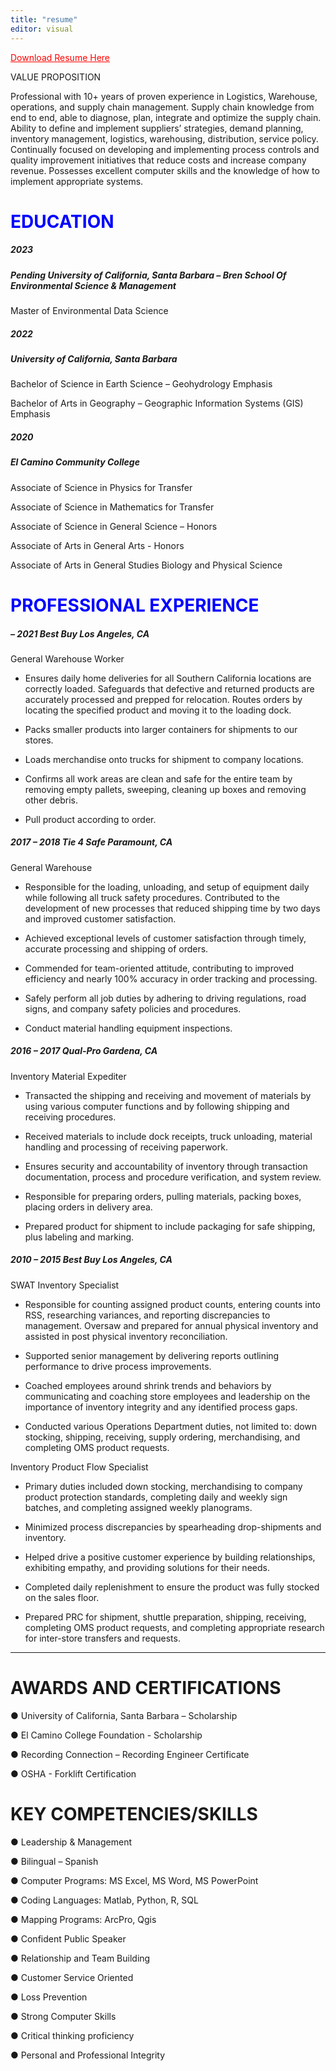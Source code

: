```yaml
---
title: "resume"
editor: visual
---
```


[Download Resume Here](resume22.docx){style="color: red"}

VALUE PROPOSITION

Professional with 10+ years of proven experience in Logistics, Warehouse, operations, and supply chain management. Supply chain knowledge from end to end, able to diagnose, plan, integrate and optimize the supply chain. Ability to define and implement suppliers' strategies, demand planning, inventory management, logistics, warehousing, distribution, service policy. Continually focused on developing and implementing process controls and quality improvement initiatives that reduce costs and increase company revenue. Possesses excellent computer skills and the knowledge of how to implement appropriate systems.

# EDUCATION  {style="color: blue"}

##### 2023 
##### Pending University of California, Santa Barbara – Bren School Of Environmental Science & Management

Master of Environmental Data Science

##### 2022 
##### University of California, Santa Barbara

Bachelor of Science in Earth Science – Geohydrology Emphasis

Bachelor of Arts in Geography – Geographic Information Systems (GIS) Emphasis

##### 2020 
##### El Camino Community College

Associate of Science in Physics for Transfer

Associate of Science in Mathematics for Transfer

Associate of Science in General Science – Honors

Associate of Arts in General Arts - Honors

Associate of Arts in General Studies Biology and Physical Science

# PROFESSIONAL EXPERIENCE {style="color: blue"}

##### – 2021 Best Buy Los Angeles, CA

General Warehouse Worker

- Ensures daily home deliveries for all Southern California locations are correctly loaded. Safeguards that defective and returned products are accurately processed and prepped for relocation. Routes orders by locating the specified product and moving it to the loading dock.

- Packs smaller products into larger containers for shipments to our stores.

- Loads merchandise onto trucks for shipment to company locations.

- Confirms all work areas are clean and safe for the entire team by removing empty pallets, sweeping, cleaning up boxes and removing other debris.

- Pull product according to order.

##### 2017 – 2018 Tie 4 Safe Paramount, CA

General Warehouse

- Responsible for the loading, unloading, and setup of equipment daily while following all truck safety procedures. Contributed to the development of new processes that reduced shipping time by two days and improved customer satisfaction.

- Achieved exceptional levels of customer satisfaction through timely, accurate processing and shipping of orders.

- Commended for team-oriented attitude, contributing to improved efficiency and nearly 100% accuracy in order tracking and processing.

- Safely perform all job duties by adhering to driving regulations, road signs, and company safety policies and procedures.

- Conduct material handling equipment inspections.

##### 2016 – 2017 Qual-Pro Gardena, CA

Inventory Material Expediter

- Transacted the shipping and receiving and movement of materials by using various computer functions and by following shipping and receiving procedures.

- Received materials to include dock receipts, truck unloading, material handling and processing of receiving paperwork.

- Ensures security and accountability of inventory through transaction documentation, process and procedure verification, and system review.

- Responsible for preparing orders, pulling materials, packing boxes, placing orders in delivery area.

- Prepared product for shipment to include packaging for safe shipping, plus labeling and marking.

##### 2010 – 2015 Best Buy Los Angeles, CA

SWAT Inventory Specialist

- Responsible for counting assigned product counts, entering counts into RSS, researching variances, and reporting discrepancies to management. Oversaw and prepared for annual physical inventory and assisted in post physical inventory reconciliation.

- Supported senior management by delivering reports outlining performance to drive process improvements.

- Coached employees around shrink trends and behaviors by communicating and coaching store employees and leadership on the importance of inventory integrity and any identified process gaps.

- Conducted various Operations Department duties, not limited to: down stocking, shipping, receiving, supply ordering, merchandising, and completing OMS product requests.

Inventory Product Flow Specialist

- Primary duties included down stocking, merchandising to company product protection standards, completing daily and weekly sign batches, and completing assigned weekly planograms.

- Minimized process discrepancies by spearheading drop-shipments and inventory.

- Helped drive a positive customer experience by building relationships, exhibiting empathy, and providing solutions for their needs.

- Completed daily replenishment to ensure the product was fully stocked on the sales floor.

- Prepared PRC for shipment, shuttle preparation, shipping, receiving, completing OMS product requests, and completing appropriate research for inter-store transfers and requests.

---
# AWARDS AND CERTIFICATIONS 

● University of California, Santa Barbara – Scholarship

● El Camino College Foundation - Scholarship

● Recording Connection – Recording Engineer Certificate

● OSHA - Forklift Certification

# KEY COMPETENCIES/SKILLS 

● Leadership & Management

● Bilingual – Spanish

● Computer Programs: MS Excel, MS Word, MS PowerPoint

● Coding Languages: Matlab, Python, R, SQL

● Mapping Programs: ArcPro, Qgis

● Confident Public Speaker

● Relationship and Team Building

● Customer Service Oriented

● Loss Prevention

● Strong Computer Skills

● Critical thinking proficiency

● Personal and Professional Integrity